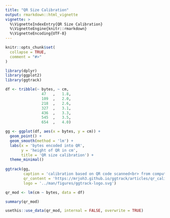 ```yaml
---
title: "QR Size Calibration"
output: rmarkdown::html_vignette
vignette: >
  %\VignetteIndexEntry{QR Size Calibration}
  %\VignetteEngine{knitr::rmarkdown}
  %\VignetteEncoding{UTF-8}
---
```


```r
knitr::opts_chunk$set(
  collapse = TRUE,
  comment = "#>"
)

library(dplyr)
library(ggplot2)
library(ggtrack)
```





```r
df <- tribble(~ bytes, ~ cm,
                47   ,   1.8,
                109  ,   2.0,
                218  ,   2.6,
                327  ,   3.1,
                436  ,   3.3,
                545  ,   3.5,
                654  ,   4.0)
```


```r
gg <- ggplot(df, aes(x = bytes, y = cm)) +
  geom_point() +
  geom_smooth(method = 'lm') +
  labs(x = 'bytes encoded into QR',
       y = 'height of QR in cm',
       title = 'QR size calibration') +
  theme_minimal()
  
ggtrack(gg,
        caption = 'calibration based on QR code scanned<br> from computer monitor',
        qr_content = 'https://mrjoh3.github.io/ggtrack/articles/qr_calibrate.html',
        logo = '../man/figures/ggtrack-logo.svg')
```



```r

qr_mod <- lm(cm ~ bytes, data = df)

summary(qr_mod)
```


```r
usethis::use_data(qr_mod, internal = FALSE, overwrite = TRUE)
```

